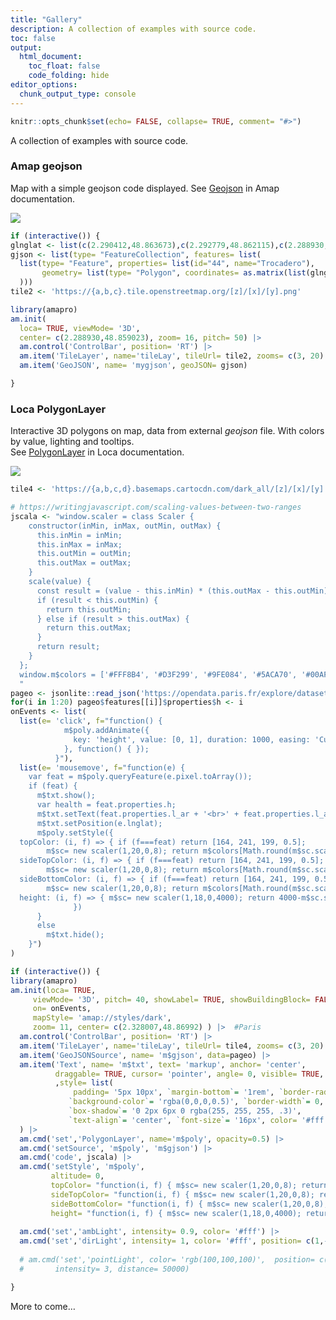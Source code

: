 ```yaml
---
title: "Gallery"
description: A collection of examples with source code.
toc: false
output:
  html_document:
    toc_float: false
    code_folding: hide
editor_options: 
  chunk_output_type: console
---
```


```r
knitr::opts_chunk$set(echo= FALSE, collapse= TRUE, comment= "#>")
```

A collection of examples with source code.

### Amap geojson
Map with a simple geojson code displayed.
See [Geojson](https://a.amap.com/jsapi/static/doc/index.html#geojson) in Amap documentation.

![](media/geojson.jpg)

```r
if (interactive()) {
glnglat <- list(c(2.290412,48.863673),c(2.292779,48.862115),c(2.288930,48.859023),c(2.289799,48.860950),c(2.290633,48.861634),c(2.289015,48.861835),c(2.287414,48.860088),c(2.286171,48.860614),c(2.287397,48.862586))
gjson <- list(type= "FeatureCollection", features= list(
  list(type= "Feature", properties= list(id="44", name="Trocadero"), 
       geometry= list(type= "Polygon", coordinates= as.matrix(list(glnglat)))
  )))
tile2 <- 'https://{a,b,c}.tile.openstreetmap.org/[z]/[x]/[y].png'

library(amapro)
am.init(
  loca= TRUE, viewMode= '3D',
  center= c(2.288930,48.859023), zoom= 16, pitch= 50) |>
  am.control('ControlBar', position= 'RT') |> 
  am.item('TileLayer', name='tileLay', tileUrl= tile2, zooms= c(3, 20) ) |>
  am.item('GeoJSON', name= 'mygjson', geoJSON= gjson)

}
```

### Loca PolygonLayer
Interactive 3D polygons on map, data from external _geojson_ file.
With colors by value, lighting and tooltips.  
See [PolygonLayer](https://a.amap.com/Loca/static/loca-v2/doc/html/index.html#polygonlayer) in Loca documentation.  
  
![](media/poly3D.light.jpg)



```r
tile4 <- 'https://{a,b,c,d}.basemaps.cartocdn.com/dark_all/[z]/[x]/[y].png'

# https://writingjavascript.com/scaling-values-between-two-ranges
jscala <- "window.scaler = class Scaler {
    constructor(inMin, inMax, outMin, outMax) {
      this.inMin = inMin;
      this.inMax = inMax;
      this.outMin = outMin;
      this.outMax = outMax;
    }
    scale(value) {
      const result = (value - this.inMin) * (this.outMax - this.outMin) / (this.inMax - this.inMin) + this.outMin;
      if (result < this.outMin) {
        return this.outMin;
      } else if (result > this.outMax) {
        return this.outMax;
      }
      return result;
    }
  }; 
  window.m$colors = ['#FFF8B4', '#D3F299', '#9FE084', '#5ACA70', '#00AF53', '#00873A', '#006B31', '#004835', '#003829'].reverse();
  "
pageo <- jsonlite::read_json('https://opendata.paris.fr/explore/dataset/arrondissements/download/?format=geojson&lang=fr')
for(i in 1:20) pageo$features[[i]]$properties$h <- i
onEvents <- list(
  list(e= 'click', f="function() {
            m$poly.addAnimate({
              key: 'height', value: [0, 1], duration: 1000, easing: 'CubicInOut'
            }, function() { });  
          }"),
  list(e= 'mousemove', f="function(e) {
    var feat = m$poly.queryFeature(e.pixel.toArray());
    if (feat) {
      m$txt.show();
      var health = feat.properties.h;
      m$txt.setText(feat.properties.l_ar + '<br>' + feat.properties.l_aroff + '<br> value:' + health);
      m$txt.setPosition(e.lnglat);
      m$poly.setStyle({
  topColor: (i, f) => { if (f===feat) return [164, 241, 199, 0.5];
        m$sc= new scaler(1,20,0,8); return m$colors[Math.round(m$sc.scale(f.properties.h))]; },
  sideTopColor: (i, f) => { if (f===feat) return [164, 241, 199, 0.5];
        m$sc= new scaler(1,20,0,8); return m$colors[Math.round(m$sc.scale(f.properties.h))]; },
  sideBottomColor: (i, f) => { if (f===feat) return [164, 241, 199, 0.5];
        m$sc= new scaler(1,20,0,8); return m$colors[Math.round(m$sc.scale(f.properties.h))]; },
  height: (i, f) => { m$sc= new scaler(1,18,0,4000); return 4000-m$sc.scale(f.properties.h); }
              })
      } 
      else
        m$txt.hide();
    }")
)

if (interactive()) {
library(amapro)
am.init(loca= TRUE,
     viewMode= '3D', pitch= 40, showLabel= TRUE, showBuildingBlock= FALSE,
     on= onEvents,
     mapStyle= 'amap://styles/dark', 
     zoom= 11, center= c(2.328007,48.86992) ) |>  #Paris
  am.control('ControlBar', position= 'RT') |> 
  am.item('TileLayer', name='tileLay', tileUrl= tile4, zooms= c(3, 20) ) |>
  am.item('GeoJSONSource', name= 'm$gjson', data=pageo) |>
  am.item('Text', name= 'm$txt', text= 'markup', anchor= 'center', 
          draggable= TRUE, cursor= 'pointer', angle= 0, visible= TRUE, offset= c(0, -40)
          ,style= list(
              padding= '5px 10px', `margin-bottom`= '1rem', `border-radius`= '.25rem',
             `background-color`= 'rgba(0,0,0,0.5)', `border-width`= 0,
             `box-shadow`= '0 2px 6px 0 rgba(255, 255, 255, .3)',
             `text-align`= 'center', `font-size`= '16px', color= '#fff')
  ) |>
  am.cmd('set','PolygonLayer', name='m$poly', opacity=0.5) |> 
  am.cmd('setSource', 'm$poly', 'm$gjson') |>
  am.cmd('code', jscala) |>
  am.cmd('setStyle', 'm$poly',
         altitude= 0,
         topColor= "function(i, f) { m$sc= new scaler(1,20,0,8); return m$colors[Math.round(m$sc.scale(f.properties.h))]; }", 
         sideTopColor= "function(i, f) { m$sc= new scaler(1,20,0,8); return m$colors[Math.round(m$sc.scale(f.properties.h))]; }",
         sideBottomColor= "function(i, f) { m$sc= new scaler(1,20,0,8); return m$colors[Math.round(m$sc.scale(f.properties.h))]; }",
         height= "function(i, f) { m$sc= new scaler(1,18,0,4000); return 4000-m$sc.scale(f.properties.h); }") |>
         
  am.cmd('set','ambLight', intensity= 0.9, color= '#fff') |>
  am.cmd('set','dirLight', intensity= 1, color= '#fff', position= c(1,-1, 0), target= c(0,0,0))
  
  # am.cmd('set','pointLight', color= 'rgb(100,100,100)',  position= c(2.328007,46.86992, 2000),
  #       intensity= 3, distance= 50000)

}
```

More to come...
